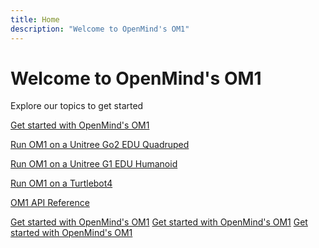 ```yaml
---
title: Home
description: "Welcome to OpenMind's OM1" 
---
```


<div className="hero">
<h1 className="hero-header">Welcome to OpenMind's OM1</h1>
<p className="hero-p">Explore our topics to get started</p>
</div>

[Get started with OpenMind's OM1](https://github.com/OpenmindAGI/OM1/blob/main/docs/developing/0_introduction)

[Run OM1 on a Unitree Go2 EDU Quadruped](https://github.com/OpenmindAGI/OM1/blob/main/docs/robotics/unitree_go2_quadruped)

[Run OM1 on a Unitree G1 EDU Humanoid](https://github.com/OpenmindAGI/OM1/blob/main/docs/robotics/unitree_g1_humanoid)

[Run OM1 on a Turtlebot4](https://github.com/OpenmindAGI/OM1/blob/main/docs/robotics/turtlebot4_zenoh)
  
[OM1 API Reference](https://github.com/OpenmindAGI/OM1/blob/main/docs/api-reference/introduction)

[Get started with OpenMind's OM1](developing/0_introduction)
[Get started with OpenMind's OM1](./developing/0_introduction)
[Get started with OpenMind's OM1](./developing/0_introduction)
